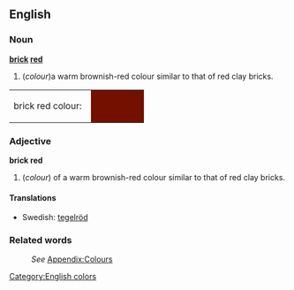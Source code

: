 ==English==
[[Category:English colors]]

===Noun===
'''[[brick]] [[red]]'''
#(''colour'')a warm brownish-red colour similar to that of red clay bricks.
<table><tr><td>brick red colour: &nbsp;</td>
<td bgcolor="#731000" width="80">&nbsp; </td></tr></table>

===Adjective===
'''brick red'''
#(''colour'') of a warm brownish-red colour similar to that of red clay bricks.

====Translations====
*Swedish: [[tegelröd]] 

===Related words===
:''See'' [[Wiktionary_Appendix:Colours|Appendix:Colours]]